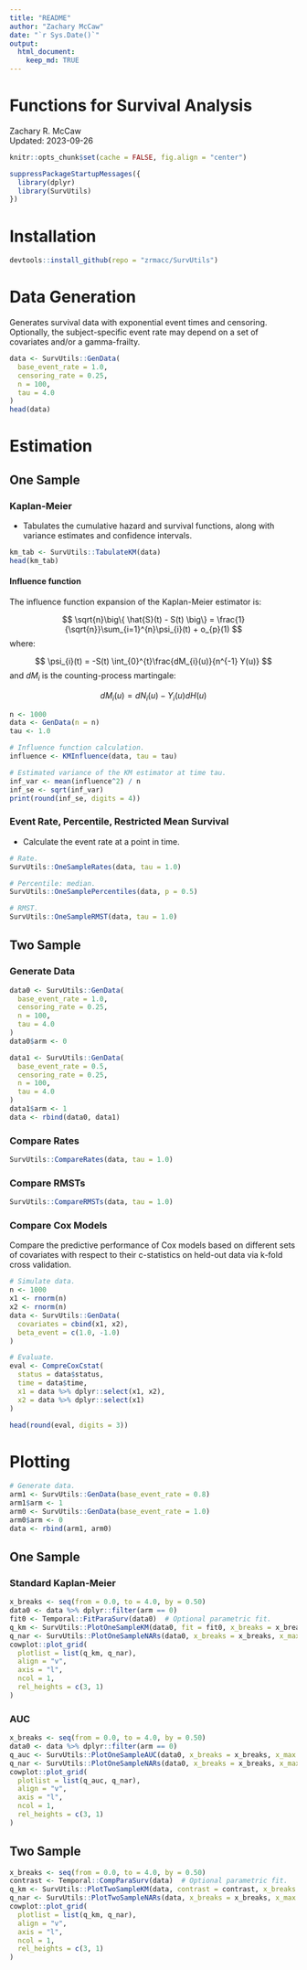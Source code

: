```yaml
---
title: "README"
author: "Zachary McCaw"
date: "`r Sys.Date()`"
output: 
  html_document: 
    keep_md: TRUE
--- 
```


# Functions for Survival Analysis

Zachary R. McCaw <br>
Updated: 2023-09-26

```r
knitr::opts_chunk$set(cache = FALSE, fig.align = "center")
```

```r
suppressPackageStartupMessages({
  library(dplyr)
  library(SurvUtils)
})
```

# Installation

```r
devtools::install_github(repo = "zrmacc/SurvUtils")
```

# Data Generation

Generates survival data with exponential event times and censoring. Optionally, the subject-specific event rate may depend on a set of covariates and/or a gamma-frailty.

```r
data <- SurvUtils::GenData(
  base_event_rate = 1.0,
  censoring_rate = 0.25,
  n = 100,
  tau = 4.0
)
head(data)
```

# Estimation

## One Sample

### Kaplan-Meier

* Tabulates the cumulative hazard and survival functions, along with variance estimates and confidence intervals.

```r
km_tab <- SurvUtils::TabulateKM(data)
head(km_tab)
```

#### Influence function

The influence function expansion of the Kaplan-Meier estimator is:

$$
\sqrt{n}\big\{ \hat{S}(t) - S(t) \big\} = \frac{1}{\sqrt{n}}\sum_{i=1}^{n}\psi_{i}(t) + o_{p}(1)
$$
where:

$$
\psi_{i}(t) = -S(t) \int_{0}^{t}\frac{dM_{i}(u)}{n^{-1} Y(u)}
$$
and $dM_{i}$ is the counting-process martingale:

$$
dM_{i}(u) = dN_{i}(u) - Y_{i}(u)dH(u)
$$

```r
n <- 1000
data <- GenData(n = n)
tau <- 1.0

# Influence function calculation.
influence <- KMInfluence(data, tau = tau)

# Estimated variance of the KM estimator at time tau.
inf_var <- mean(influence^2) / n
inf_se <- sqrt(inf_var)
print(round(inf_se, digits = 4))
```

### Event Rate, Percentile, Restricted Mean Survival

* Calculate the event rate at a point in time.

```r
# Rate.
SurvUtils::OneSampleRates(data, tau = 1.0)
```

```r
# Percentile: median.
SurvUtils::OneSamplePercentiles(data, p = 0.5)
```

```r
# RMST.
SurvUtils::OneSampleRMST(data, tau = 1.0)
```

## Two Sample

### Generate Data
```r
data0 <- SurvUtils::GenData(
  base_event_rate = 1.0,
  censoring_rate = 0.25,
  n = 100,
  tau = 4.0
)
data0$arm <- 0

data1 <- SurvUtils::GenData(
  base_event_rate = 0.5,
  censoring_rate = 0.25,
  n = 100,
  tau = 4.0
)
data1$arm <- 1
data <- rbind(data0, data1)
```

### Compare Rates
```r
SurvUtils::CompareRates(data, tau = 1.0)
```

### Compare RMSTs
```r
SurvUtils::CompareRMSTs(data, tau = 1.0)
```

### Compare Cox Models
Compare the predictive performance of Cox models based on different sets of covariates with respect to their c-statistics on held-out data via k-fold cross validation.
```r
# Simulate data.
n <- 1000
x1 <- rnorm(n)
x2 <- rnorm(n)
data <- SurvUtils::GenData(
  covariates = cbind(x1, x2),
  beta_event = c(1.0, -1.0)
)

# Evaluate.
eval <- CompreCoxCstat(
  status = data$status,
  time = data$time,
  x1 = data %>% dplyr::select(x1, x2),
  x2 = data %>% dplyr::select(x1)
)

head(round(eval, digits = 3))
```

# Plotting

```r
# Generate data.
arm1 <- SurvUtils::GenData(base_event_rate = 0.8)
arm1$arm <- 1
arm0 <- SurvUtils::GenData(base_event_rate = 1.0)
arm0$arm <- 0
data <- rbind(arm1, arm0)
```

## One Sample

### Standard Kaplan-Meier

```r
x_breaks <- seq(from = 0.0, to = 4.0, by = 0.50)
data0 <- data %>% dplyr::filter(arm == 0)
fit0 <- Temporal::FitParaSurv(data0)  # Optional parametric fit. 
q_km <- SurvUtils::PlotOneSampleKM(data0, fit = fit0, x_breaks = x_breaks, x_max = 4)
q_nar <- SurvUtils::PlotOneSampleNARs(data0, x_breaks = x_breaks, x_max = 4)
cowplot::plot_grid(
  plotlist = list(q_km, q_nar),
  align = "v",
  axis = "l",
  ncol = 1,
  rel_heights = c(3, 1)
)
```

### AUC

```r
x_breaks <- seq(from = 0.0, to = 4.0, by = 0.50)
data0 <- data %>% dplyr::filter(arm == 0)
q_auc <- SurvUtils::PlotOneSampleAUC(data0, x_breaks = x_breaks, x_max = 4, tau = 3)
q_nar <- SurvUtils::PlotOneSampleNARs(data0, x_breaks = x_breaks, x_max = 4)
cowplot::plot_grid(
  plotlist = list(q_auc, q_nar),
  align = "v",
  axis = "l",
  ncol = 1,
  rel_heights = c(3, 1)
)
```

## Two Sample

```r
x_breaks <- seq(from = 0.0, to = 4.0, by = 0.50)
contrast <- Temporal::CompParaSurv(data)  # Optional parametric fit. 
q_km <- SurvUtils::PlotTwoSampleKM(data, contrast = contrast, x_breaks = x_breaks, x_max = 4)
q_nar <- SurvUtils::PlotTwoSampleNARs(data, x_breaks = x_breaks, x_max = 4)
cowplot::plot_grid(
  plotlist = list(q_km, q_nar),
  align = "v",
  axis = "l",
  ncol = 1,
  rel_heights = c(3, 1)
)
```